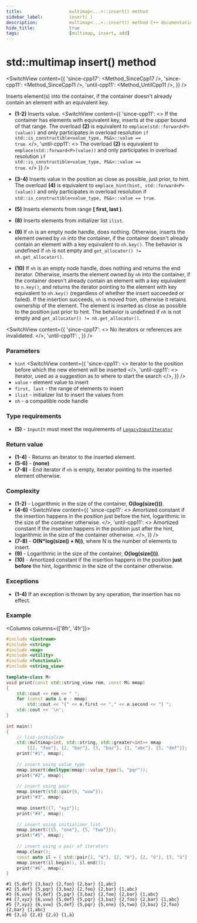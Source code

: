 ```yaml
---
title:					multimap<...>::insert() method
sidebar_label:			insert( )
description:			multimap<...>::insert() method C++ documentation
hide_title:				true
tags:					[multimap, insert, add]
---
```



<!-- Terms -->

<!----------------- Codes ---------------------->

<!-- insert() -->


# std::multimap insert() method

<SwitchView content={{
    'since-cpp17': <Method_SinceCpp17 />,
    'since-cpp11': <Method_SinceCpp11 />,
    'until-cpp11': <Method_UntilCpp11 />,
    }} />

Inserts element(s) into the container, if the container doesn't already contain an element with an equivalent key.

 - **(1-2)** Inserts value.
<SwitchView content={{
    'since-cpp11': <>
        If the container has elements with equivalent key, inserts at the upper bound of that range.
        The overload <b>(2)</b> is equivalent to <code>emplace(std::forward&lt;P&gt;(value))</code> and only participates in overload resolution <code>if std::is_constructible&lt;value_type, P&&&gt;::value == true</code>.
    </>,
    'until-cpp11': <>
        The overload <b>(2)</b> is equivalent to <code>emplace(std::forward&lt;P&gt;(value))</code> and only participates in overload resolution <code>if std::is_constructible&lt;value_type, P&&&gt;::value == true</code>.
    </>
    }} />

 - **(3-4)** Inserts value in the position as close as possible, just prior, to hint.
    The overload **(4)** is equivalent to `emplace_hint(hint, std::forward<P>(value))` and only participates in overload resolution if `std::is_constructible<value_type, P&&>::value == true`.

 - **(5)** Inserts elements from range **[ first, last )**.
 - **(8)** Inserts elements from initializer list `ilist`.
 - **(9)** If `nh` is an empty node handle, does nothing. Otherwise, inserts the element owned by `nh` into the container,
    if the container doesn't already contain an element with a key equivalent to `nh.key()`. The behavior is undefined if `nh` is not empty and `get_allocator() != nh.get_allocator()`.
 - **(10)** If `nh` is an empty node handle, does nothing and returns the end iterator.
    Otherwise, inserts the element owned by `nh` into the container, if the container doesn't already contain an element with a key equivalent to `n.key()`,
    and returns the iterator pointing to the element with key equivalent to `nh.key()` (regardless of whether the insert succeeded or failed).
    If the insertion succeeds, `nh` is moved from, otherwise it retains ownership of the element.
    The element is inserted as close as possible to the position just prior to hint. The behavior is undefined if `nh` is not empty and `get_allocator() != nh.get_allocator()`.

<SwitchView content={{
    'since-cpp17': <> No iterators or references are invalidated. </>,
    'until-cpp11': <IteratorDereferenceNote />,
    }} />

### Parameters

 - `hint`
<SwitchView content={{
    'since-cpp11': <> iterator to the position before which the new element will be inserted </>,
    'until-cpp11': <> iterator, used as a suggestion as to where to start the search </>,
    }} />
 - `value` - element value to insert
 - `first, last` - the range of elements to insert
 - `ilist` - initializer list to insert the values from
 - `nh` - a compatible node handle
 
### Type requirements
 - **(5)** - `InputIt` must meet the requirements of [`LegacyInputIterator`](/docs/named_req/LegacyInputIterator)

### Return value

 - **(1-4)** - Returns an iterator to the inserted element.
 - **(5-6)** - **(none)**
 - **(7-8)** - End iterator if `nh` is empty, iterator pointing to the inserted element otherwise.

### Complexity

 - **(1-2)** - Logarithmic in the size of the container, **O(log(size()))**.
 - **(4-6)** 
<SwitchView content={{
    'since-cpp11': <> Amortized constant if the insertion happens in the position just before the hint, logarithmic in the size of the container otherwise. </>,
    'until-cpp11': <> Amortized constant if the insertion happens in the position just after the hint, logarithmic in the size of the container otherwise. </>,
    }} />
 - **(7-8)** - **O(N*log(size() + N))**, where N is the number of elements to insert.
 - **(9)** - Logarithmic in the size of the container, **O(log(size()))**.
 - **(10)** - Amortized constant if the insertion happens in the position **just before** the hint, logarithmic in the size of the container otherwise.

### Exceptions

 - **(1-4)** If an exception is thrown by any operation, the insertion has no effect.

<ImproveSection />

### Example

<Columns columns={['8fr', '4fr']}>
<div>

```cpp title='Main.cpp' showLineNumbers
#include <iostream>
#include <string>
#include <map>
#include <utility>
#include <functional>
#include <string_view>
 
template<class M>
void print(const std::string_view rem, const M& mmap)
{
    std::cout << rem << " ";
    for (const auto & e : mmap)
        std::cout << "{" << e.first << "," << e.second << "} ";
    std::cout << '\n';
}
 
int main()
{
    // list-initialize
    std::multimap<int, std::string, std::greater<int>> mmap
        {{2, "foo"}, {2, "bar"}, {3, "baz"}, {1, "abc"}, {5, "def"}};
    print("#1", mmap);
 
    // insert using value_type
    mmap.insert(decltype(mmap)::value_type(5, "pqr"));
    print("#2", mmap);
 
    // insert using pair
    mmap.insert(std::pair{6, "uvw"});
    print("#3", mmap);
 
    mmap.insert({7, "xyz"});
    print("#4", mmap);
 
    // insert using initializer_list
    mmap.insert({{5, "one"}, {5, "two"}});
    print("#5", mmap);
 
    // insert using a pair of iterators
    mmap.clear();
    const auto il = { std::pair{1, "ä"}, {2, "ё"}, {2, "ö"}, {3, "ü"} };
    mmap.insert(il.begin(), il.end());
    print("#6", mmap);
}
```

</div>
<div>

```plaintext title="Output"
#1 {5,def} {3,baz} {2,foo} {2,bar} {1,abc}
#2 {5,def} {5,pqr} {3,baz} {2,foo} {2,bar} {1,abc}
#3 {6,uvw} {5,def} {5,pqr} {3,baz} {2,foo} {2,bar} {1,abc}
#4 {7,xyz} {6,uvw} {5,def} {5,pqr} {3,baz} {2,foo} {2,bar} {1,abc}
#5 {7,xyz} {6,uvw} {5,def} {5,pqr} {5,one} {5,two} {3,baz} {2,foo} {2,bar} {1,abc}
#6 {3,ü} {2,ё} {2,ö} {1,ä}
```

</div>
</Columns>
